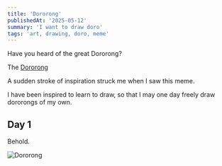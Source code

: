 ```yaml
---
title: 'Dororong'
publishedAt: '2025-05-12'
summary: 'I want to draw doro'
tags: 'art, drawing, doro, meme'
---
```


Have you heard of the great Dororong?

The [Dororong](https://knowyourmeme.com/memes/dororong)

A sudden stroke of inspiration struck me when I saw this meme. 

I have been inspired to learn to draw, so that I may one day freely draw dororongs of my own.

## Day 1
Behold.

![Dororong](/images/dororong/doro1.jpg)